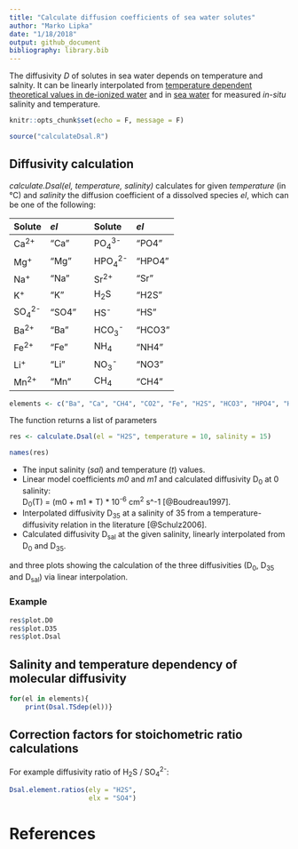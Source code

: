 ```yaml
---
title: "Calculate diffusion coefficients of sea water solutes"
author: "Marko Lipka"
date: "1/18/2018"
output: github_document
bibliography: library.bib
---
```


The diffusivity $D$ of solutes in sea water depends on temperature and salnity. It can be linearly interpolated from [temperature dependent theoretical values in de-ionized water](https://www.springer.com/de/book/9783540321439) and in [sea water](https://books.google.de/books/about/Diagenetic_models_and_their_implementati.html?id=kr0SAQAAIAAJ&redir_esc=y) for measured *in-situ* salinity and temperature.

```r
knitr::opts_chunk$set(echo = F, message = F)

source("calculateDsal.R")
```

## Diffusivity calculation

*calculate.Dsal(el, temperature, salinity)* calculates for given *temperature* (in °C) and *salinity* the diffusion coefficient of a dissolved species *el*, which can be one of the following:  

|Solute|*el*|  |Solute|*el*|
|:-----|:---|-----------|:-----|:---|
| Ca^2+^ | "Ca"|    | PO~4~^3-^ | "PO4"|
| Mg^+^ | "Mg"|     | HPO~4~^2-^ | "HPO4"|
| Na^+^ | "Na"|     | Sr^2+^ | "Sr"|
| K^+^ | "K"|       | H~2~S | "H2S"|
| SO~4~^2-^ | "SO4"|| HS^-^ | "HS"|
| Ba^2+^ | "Ba"|    | HCO~3~^-^ | "HCO3"|
| Fe^2+^ | "Fe"|    | NH~4~ | "NH4"|
| Li^+^ | "Li"|     | NO~3~^-^ | "NO3"|
| Mn^2+^ | "Mn"|    | CH~4~ | "CH4"|

 
```r
elements <- c("Ba", "Ca", "CH4", "CO2", "Fe", "H2S", "HCO3", "HPO4", "HS", "K", "Li", "Mg", "Mn", "Na", "NH4", "NO3", "PO4", "Si", "SO4", "Sr")
```
 
 
 The function returns a list of parameters
  
```r
res <- calculate.Dsal(el = "H2S", temperature = 10, salinity = 15)

names(res)
```
  
  + The input salinity (*sal*) and temperature (*t*) values.
  + Linear model coefficients *m0* and *m1* and calculated diffusivity D~0~ at 0 salinity:  
  D~0~(T) = (m0 + m1 * T) * 10^-6^ cm^2^ s^-1 [@Boudreau1997].
  + Interpolated diffusivity D~35~ at a salinity of 35 from a temperature-diffusivity relation in the literature [@Schulz2006].
  + Calculated diffusivity D~sal~ at the given salinity, linearly interpolated from D~0~ and D~35~.

and three plots showing the calculation of the three diffusivities (D~0~, D~35~ and D~sal~) via linear interpolation.
  
### Example
 
```r
res$plot.D0
res$plot.D35
res$plot.Dsal
```
 
## Salinity and temperature dependency of molecular diffusivity

```r
for(el in elements){
    print(Dsal.TSdep(el))}
```
 
 
## Correction factors for stoichometric ratio calculations

For example diffusivity ratio of H~2~S / SO~4~^2-^:

```r
Dsal.element.ratios(ely = "H2S",
                    elx = "SO4")
```

# References